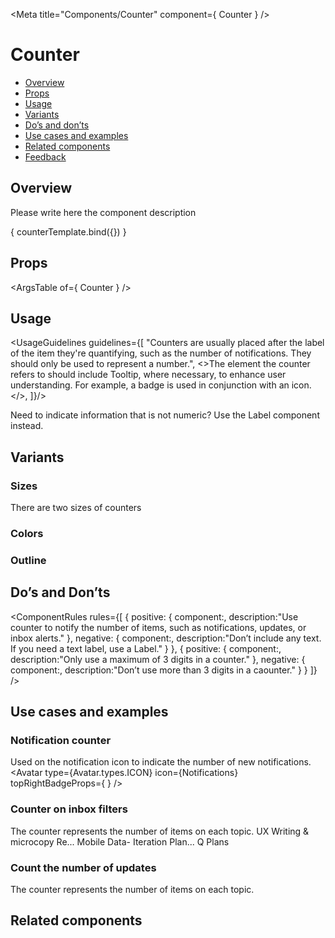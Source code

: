 
<Meta
  title="Components/Counter"
  component={ Counter }
/>

<!--- Component template -->


<!--- Component documentation -->

# Counter
- [Overview](#overview)
- [Props](#props)
- [Usage](#usage)
- [Variants](#variants)
- [Do’s and don’ts](#dos-and-donts)
- [Use cases and examples](#use-cases-and-examples)
- [Related components](#related-components)
- [Feedback](#feedback)

## Overview
Please write here the component description

<Canvas>
  <Story name="Overview"
         args={ {count: 5} }>
    { counterTemplate.bind({}) }
  </Story>
</Canvas>

## Props
<ArgsTable of={ Counter } />

## Usage
<UsageGuidelines guidelines={[
  "Counters are usually placed after the label of the item they're quantifying, such as the number of notifications. They should only be used to represent a number.",
  <>The element the counter refers to should include Tooltip, where necessary, to enhance user understanding. For example, a badge is used in conjunction with an icon.</>,
]}/>

<Tip title="Check yourself">Need to indicate information that is not numeric? Use the Label component instead.</Tip>

## Variants
### Sizes
There are two sizes of counters
<Canvas>
  <Story name="Sizes">
    <Counter count={5} />
    <Counter count={5} size={Counter.sizes.SMALL} />
  </Story>
</Canvas>

### Colors
<Canvas>
  <Story name="Colors">
    <Counter count={5} />
    <Counter count={5} color={Counter.colors.NEGATIVE} />
    <Counter count={5} color={Counter.colors.DARK} />
  </Story>
</Canvas>

### Outline 
<Canvas>
  <Story name="Outline">
    <Counter count={5} kind={Counter.kinds.LINE} />
    <Counter count={5} color={Counter.colors.NEGATIVE} kind={Counter.kinds.LINE} />
    <Counter count={5} color={Counter.colors.DARK} kind={Counter.kinds.LINE} />
  </Story>
</Canvas>

## Do’s and Don’ts
<ComponentRules
  rules={[
    {
      positive: {
        component:<Counter count={15} />,
        description:"Use counter to notify the number of items, such as notifications, updates, or inbox alerts."
      },
      negative: {
        component:<Counter count="New" />,
        description:"Don’t include any text. If you need a text label, use a Label."
      }
    },
    {
      positive: {
        component:<Counter count={1000}/>,
        description:"Only use a maximum of 3 digits in a counter."
      },
      negative: {
        component:<Counter count={1050} maxDigits={4} />,
        description:"Don’t use more than 3 digits in a caounter."
      }
    }
  ]}
/>


## Use cases and examples
### Notification counter
Used on the notification icon to indicate the number of new notifications.
<Canvas>
  <Story name="Notification counter">
    <Avatar type={Avatar.types.ICON} icon={Notifications} topRightBadgeProps={ <Counter />} />
    
  </Story>
</Canvas>

### Counter on inbox filters
The counter represents the number of items on each topic.
<Canvas>
  <Story name="Counter on inbox filters">
    <span>UX Writing & microcopy Re... <Counter count={195} color={Counter.colors.DARK} /></span>
    <span>Mobile Data- Iteration Plan...<Counter count={141} color={Counter.colors.DARK} /></span>
    <span>Q Plans <Counter count={99} color={Counter.colors.DARK} /></span>
  </Story>
</Canvas>

### Count the number of updates
The counter represents the number of items on each topic.
<Canvas>
  <Story name="Count the number of updates">
    <Icon icon={AddUpdate} iconSize="24" />
    <Icon icon={Update} iconSize="24" />
    <Icon icon={Update} iconSize="24" />
    <Counter count={5} />
    <Counter count={5} color={Counter.colors.DARK} />
  </Story>
</Canvas>

## Related components
<RelatedComponents componentsNames={[LABEL,TOOLTIP,CHIP]} />
